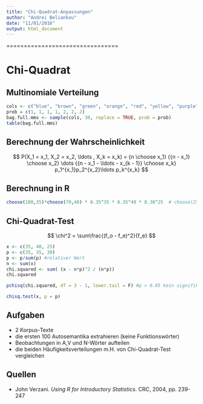 ```yaml
---
title: "Chi-Quadrat-Anpassungen"
author: "Andrei Beliankou"
date: "11/01/2016"
output: html_document
---
```

================================

# Chi-Quadrat

## Multinomiale Verteilung
```r
cols <- c("blue", "brown", "green", "orange", "red", "yellow", "purple") 
prob = c(1, 1, 1, 1, 2, 2, 2)
bag.full.mms <- sample(cols, 30, replace = TRUE, prob = prob) 
table(bag.full.mms) 
```

## Berechnung der Wahrscheinlichkeit
$$
  P(X_1 = x_1, X_2 = x_2, \ldots , X_k = x_k) =
    {n \choose x_1} {{n - x_1} \choose x_2} \dots {{n - x_1 - \ldots - x_{k - 1}} \choose x_k}
    p_1^{x_1}p_2^{x_2}\ldots p_k^{x_k}
$$

## Berechnung in R
```r
choose(100,35)*choose(70,40) * 0.35^35 * 0.35^40 * 0.30^25  # choose(25, 25) = 1 #restliche 25 Wörter
```


## Chi-Quadrat-Test
$$
\chi^2 = \sum\frac{(f_o - f_e)^2}{f_e}
$$

```r
x <- c(35, 40, 25)
p <- c(35, 35, 30)
p <- p/sum(p) #relativer Wert
n <- sum(x) 
chi.squared <- sum( (x - n*p)^2 / (n*p)) 
chi.squared
```

```r
pchisq(chi.squared, df = 3 - 1, lower.tail = F) #p > 0.05 kein signifikanter Unterschied zwischen beobachteten Werten und  erwarteten Werten
```

```r
chisq.test(x, p = p) 
```


## Aufgaben
- 2 Korpus-Texte
- die ersten 100 Autosemantika extrahieren (keine Funktionswörter)
- Beobachtungen in A,V und N-Wörter aufteilen
- die beiden Häufigkeitsverteilungen m.H. von Chi-Quadrat-Test vergleichen

## Quellen
- John Verzani. _Using R for Introductory Statistics_. CRC, 2004, pp. 239-247